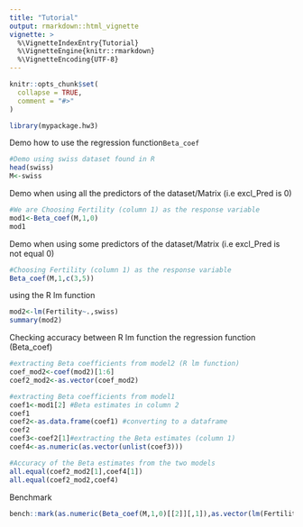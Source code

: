 ```yaml
---
title: "Tutorial"
output: rmarkdown::html_vignette
vignette: >
  %\VignetteIndexEntry{Tutorial}
  %\VignetteEngine{knitr::rmarkdown}
  %\VignetteEncoding{UTF-8}
---
```


```r
knitr::opts_chunk$set(
  collapse = TRUE,
  comment = "#>"
)
```

```r
library(mypackage.hw3)
```

Demo how to use the regression function`Beta_coef`
```r
#Demo using swiss dataset found in R
head(swiss)
M<-swiss

```

Demo when using all the predictors of the dataset/Matrix (i.e excl_Pred is 0)
```r
#We are Choosing Fertility (column 1) as the response variable
mod1<-Beta_coef(M,1,0)
mod1
```

Demo when using some predictors of the dataset/Matrix (i.e excl_Pred is not equal 0)
```r
#Choosing Fertility (column 1) as the response variable 
Beta_coef(M,1,c(3,5))
```

using the R lm function 
```r
mod2<-lm(Fertility~.,swiss)
summary(mod2)
```

Checking accuracy between R lm function the regression function (Beta_coef)
```r
#extracting Beta coefficients from model2 (R lm function)
coef_mod2<-coef(mod2)[1:6]
coef2_mod2<-as.vector(coef_mod2)

#extracting Beta coefficients from model1
coef1<-mod1[2] #Beta estimates in column 2
coef1
coef2<-as.data.frame(coef1) #converting to a dataframe
coef2
coef3<-coef2[1]#extracting the Beta estimates (column 1)
coef4<-as.numeric(as.vector(unlist(coef3)))

#Accuracy of the Beta estimates from the two models
all.equal(coef2_mod2[1],coef4[1])
all.equal(coef2_mod2,coef4)
```

Benchmark
```r

bench::mark(as.numeric(Beta_coef(M,1,0)[[2]][,1]),as.vector(lm(Fertility~.,swiss)[1]$coefficients))
```


